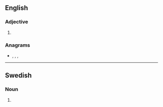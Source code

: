 ==English==

===Adjective===
{{head|en|adjective comparative form}}

# {{lb|en|archaic}} {{en-comparative of|adept}}

===Anagrams===
* {{l|en|predate}}, {{l|en|red tape}}, {{l|en|retaped}}, {{l|en|tapered}}

----

==Swedish==

===Noun===
{{head|sv|noun form}}

# {{sv-noun-form-indef-pl|adept}}